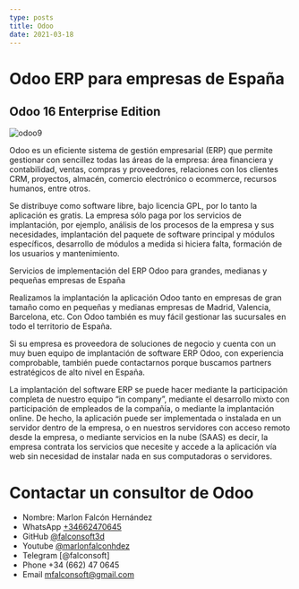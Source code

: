 ```yaml
---
type: posts
title: Odoo
date: 2021-03-18
---
```


# Odoo ERP para empresas de España



## Odoo 16 Enterprise Edition
<Image
  src="/images/posts/odoo-16-app.png"
  alt="odoo9"
  width={1020}
  height={699}
  priority
  className="next-image"
/>

Odoo es un eficiente sistema de gestión empresarial (ERP) que permite gestionar con sencillez todas las áreas de la empresa: área financiera y contabilidad, ventas, compras y proveedores, relaciones con los clientes CRM, proyectos, almacén, comercio electrónico o ecommerce, recursos humanos, entre otros.

Se distribuye como software libre, bajo licencia GPL, por lo tanto la aplicación es gratis. La empresa sólo paga por los servicios de implantación, por ejemplo, análisis de los procesos de la empresa y sus necesidades, implantación del paquete de software principal y módulos específicos, desarrollo de módulos a medida si hiciera falta, formación de los usuarios y mantenimiento.

Servicios de implementación del ERP Odoo para grandes, medianas y pequeñas empresas de España

Realizamos la implantación la aplicación Odoo tanto en empresas de gran tamaño como en pequeñas y medianas empresas de Madrid, Valencia, Barcelona, etc. Con Odoo también es muy fácil gestionar las sucursales en todo el territorio de España.

Si su empresa es proveedora de soluciones de negocio y cuenta con un muy buen equipo de implantación de software ERP Odoo, con experiencia comprobable, también puede contactarnos porque buscamos partners estratégicos de alto nivel en España.

La implantación del software ERP se puede hacer mediante la participación completa de nuestro equipo “in company”, mediante el desarrollo mixto con participación de empleados de la compañía, o mediante la implantación online. De hecho, la aplicación puede ser implementada o instalada en un servidor dentro de la empresa, o en nuestros servidores con acceso remoto desde la empresa, o mediante servicios en la nube (SAAS) es decir, la empresa contrata los servicios que necesite y accede a la aplicación vía web sin necesidad de instalar nada en sus computadoras o servidores.

# Contactar un consultor de Odoo
- Nombre: Marlon Falcón Hernández
- WhatsApp [+34662470645](https://web.whatsapp.com/send?phone=34662470645&text=)
- GitHub [@falconsoft3d](https://github.com/falconsoft3d)
- Youtube [@marlonfalconhdez](https://www.youtube.com/@marlonfalconhdez)
- Telegram [@falconsoft]
- Phone +34 (662) 47 0645
- Email mfalconsoft@gmail.com